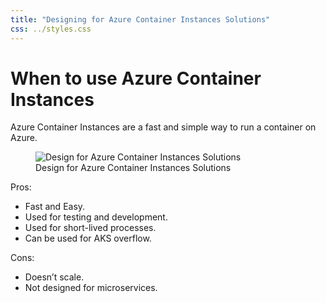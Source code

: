 ```yaml
---
title: "Designing for Azure Container Instances Solutions"
css: ../styles.css
---
```


# When to use Azure Container Instances
Azure Container Instances are a fast and simple way to run a container on Azure.

![Design for Azure Container Instances Solutions](../images/design-for-azure-container-instances-solutions.png){.center .image-large}

Pros:

- Fast and Easy.
- Used for testing and development.
- Used for short-lived processes.
- Can be used for AKS overflow.

Cons:

- Doesn't scale.
- Not designed for microservices.
